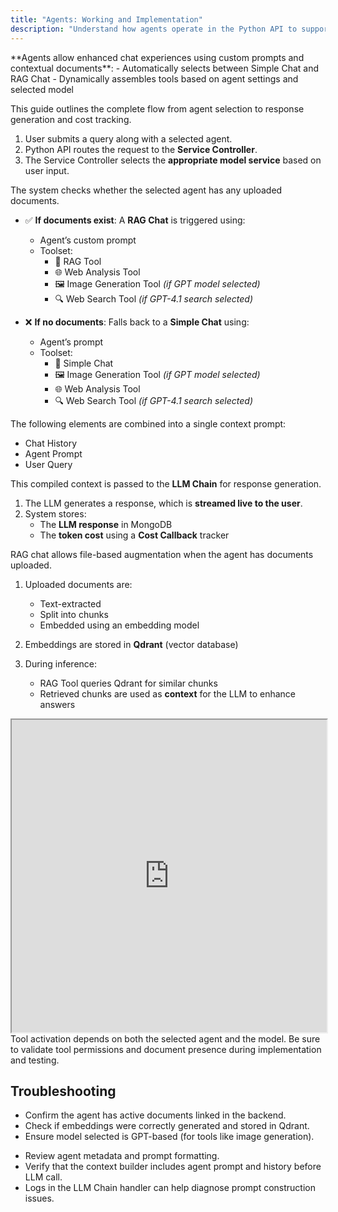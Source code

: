 ```yaml
---
title: "Agents: Working and Implementation"
description: "Understand how agents operate in the Python API to support both Simple and RAG-style interactions."
---
```


<Info>
  **Agents allow enhanced chat experiences using custom prompts and contextual documents**:
  - Automatically selects between Simple Chat and RAG Chat
  - Dynamically assembles tools based on agent settings and selected model
</Info>

This guide outlines the complete flow from agent selection to response generation and cost tracking.

<Steps>

<Step title="Flow Overview">

1. User submits a query along with a selected agent.
2. Python API routes the request to the **Service Controller**.
3. The Service Controller selects the **appropriate model service** based on user input.

</Step>

<Step title="Agent Document Check">

<Info>
  The system checks whether the selected agent has any uploaded documents.
</Info>

- ✅ **If documents exist**: A **RAG Chat** is triggered using:
  - Agent’s custom prompt
  - Toolset:
    - 🧠 RAG Tool
    - 🌐 Web Analysis Tool
    - 🖼️ Image Generation Tool *(if GPT model selected)*
    - 🔍 Web Search Tool *(if GPT-4.1 search selected)*

- ❌ **If no documents**: Falls back to a **Simple Chat** using:
  - Agent’s prompt
  - Toolset:
    - 💬 Simple Chat
    - 🖼️ Image Generation Tool *(if GPT model selected)*
    - 🌐 Web Analysis Tool
    - 🔍 Web Search Tool *(if GPT-4.1 search selected)*

</Step>

<Step title="Context Construction">

The following elements are combined into a single context prompt:
- Chat History  
- Agent Prompt  
- User Query  

This compiled context is passed to the **LLM Chain** for response generation.

</Step>

<Step title="Response Streaming and Storage">

1. The LLM generates a response, which is **streamed live to the user**.
2. System stores:
   - The **LLM response** in MongoDB
   - The **token cost** using a **Cost Callback** tracker

</Step>

<Step title="RAG with Agent (when docs exist)">

<Info>
  RAG chat allows file-based augmentation when the agent has documents uploaded.
</Info>

1. Uploaded documents are:
   - Text-extracted
   - Split into chunks
   - Embedded using an embedding model

2. Embeddings are stored in **Qdrant** (vector database)

3. During inference:
   - RAG Tool queries Qdrant for similar chunks
   - Retrieved chunks are used as **context** for the LLM to enhance answers

</Step>

<Step title="Architecture Diagram">

<iframe src="https://drive.google.com/file/d/1eqTHR-lmSrGSjimzVSdX_h1Sx2SLaTqm/preview" width="100%" height="500" allow="autoplay"></iframe>

</Step>

</Steps>

<Note>
  Tool activation depends on both the selected agent and the model. Be sure to validate tool permissions and document presence during implementation and testing.
</Note>

## Troubleshooting

<AccordionGroup>

<Accordion title="Agent RAG not triggering as expected">

- Confirm the agent has active documents linked in the backend.
- Check if embeddings were correctly generated and stored in Qdrant.
- Ensure model selected is GPT-based (for tools like image generation).

</Accordion>

<Accordion title="Agent prompt not applied or missing in context">

- Review agent metadata and prompt formatting.
- Verify that the context builder includes agent prompt and history before LLM call.
- Logs in the LLM Chain handler can help diagnose prompt construction issues.

</Accordion>

</AccordionGroup>

